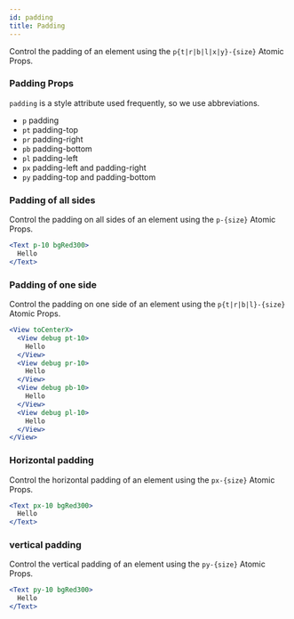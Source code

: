 ```yaml
---
id: padding
title: Padding
---
```


Control the padding of an element using the `p{t|r|b|l|x|y}-{size}` Atomic Props.

### Padding Props

`padding` is a style attribute used frequently, so we use abbreviations.

- `p` padding
- `pt` padding-top
- `pr` padding-right
- `pb` padding-bottom
- `pl` padding-left
- `px` padding-left and padding-right
- `py` padding-top and padding-bottom

### Padding of all sides

Control the padding on all sides of an element using the `p-{size}` Atomic Props.

```jsx live
<Text p-10 bgRed300>
  Hello
</Text>
```

### Padding of one side

Control the padding on one side of an element using the `p{t|r|b|l}-{size}` Atomic Props.

```jsx live
<View toCenterX>
  <View debug pt-10>
    Hello
  </View>
  <View debug pr-10>
    Hello
  </View>
  <View debug pb-10>
    Hello
  </View>
  <View debug pl-10>
    Hello
  </View>
</View>
```

### Horizontal padding

Control the horizontal padding of an element using the `px-{size}` Atomic Props.

```jsx live
<Text px-10 bgRed300>
  Hello
</Text>
```

### vertical padding

Control the vertical padding of an element using the `py-{size}` Atomic Props.

```jsx live
<Text py-10 bgRed300>
  Hello
</Text>
```

